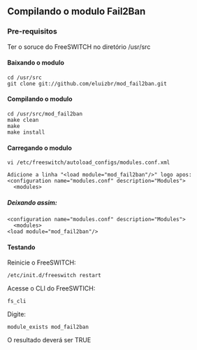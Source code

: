 == Compilando o modulo Fail2Ban ==
=== Pre-requisitos ===

Ter o soruce do FreeSWITCH no diretório /usr/src

==== Baixando o modulo ====

<pre>
cd /usr/src
git clone git://github.com/eluizbr/mod_fail2ban.git
</pre>

==== Compilando o modulo ====

<pre>
cd /usr/src/mod_fail2ban
make clean
make
make install
</pre>

==== Carregando o modulo ====

<pre>
vi /etc/freeswitch/autoload_configs/modules.conf.xml

Adicione a linha "<load module="mod_fail2ban"/>" logo apos:
<configuration name="modules.conf" description="Modules">
  <modules>

</pre>
===== Deixando assim: =====
<pre>
<configuration name="modules.conf" description="Modules">
  <modules>
<load module="mod_fail2ban"/>

</pre>

==== Testando ====

Reinicie o FreeSWITCH:

<pre>
/etc/init.d/freeswitch restart
</pre>

Acesse o CLI do FreeSWTICH:

<pre>
fs_cli
</pre>

Digite:

<pre>
module_exists mod_fail2ban
</pre>

O resultado deverá ser TRUE

